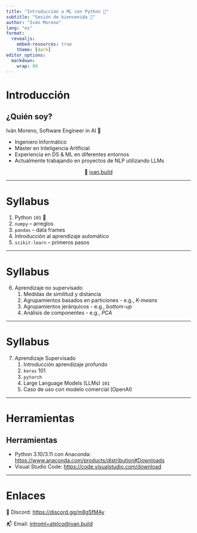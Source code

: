 ```yaml
---
title: "Introducción a ML con Python 🐍"
subtitle: "Sesión de bienvenida 👋"
author: "Iván Moreno"
lang: "es"
format: 
  revealjs:
    embed-resources: true
    theme: [dark]
editor_options: 
  markdown: 
    wrap: 99
---
```


# Introducción

## ¿Quién soy?

Iván Moreno, 
Software Engineer in AI 🤖

- Ingeniero Informático
- Máster en Inteligencia Artificial
- Experiencia en DS & ML en diferentes entornos
- Actualmente trabajando en proyectos de NLP utilizando LLMs

:::{style="text-align: center;"}

🔗 [ivan.build](https://ivan.build) 

:::

---

# Syllabus

::: {.incremental}

1. Python `101` 🐍
2. `numpy` – arreglos
3. `pandas` – data frames
4. Introducción al aprendizaje automático
5. `scikit-learn` – primeros pasos

:::

---

# Syllabus

6. Aprendizaje no supervisado
    1. Medidas de similitud y distancia
    2. Agrupamientos basados en particiones - e.g., *K-means*
    3. Agrupamientos jerárquicos - e.g., *bottom-up*
    4. Análisis de componentes - e.g., *PCA*

---

# Syllabus

7. Aprendizaje Supervisado
    1. Introducción aprendizaje profundo
    2. `keras` 101
    3. `pytorch`
    4. Large Language Models (LLMs) `101`
    5. Caso de uso con modelo comercial (OpenAI)
  
---

# Herramientas

## Herramientas

- Python 3.10/3.11 con Anaconda: [https://www.anaconda.com/products/distribution#Downloads](https://www.anaconda.com/products/distribution#Downloads)
- Visual Studio Code: [https://code.visualstudio.com/download](https://code.visualstudio.com/download)

---

# Enlaces


💬 Discord: [https://discord.gg/m8gSfMAy](https://discord.gg/m8gSfMAy)

📬 Email: [introml+atelco@ivan.build](mailto:introml+atelco@ivan.build)
